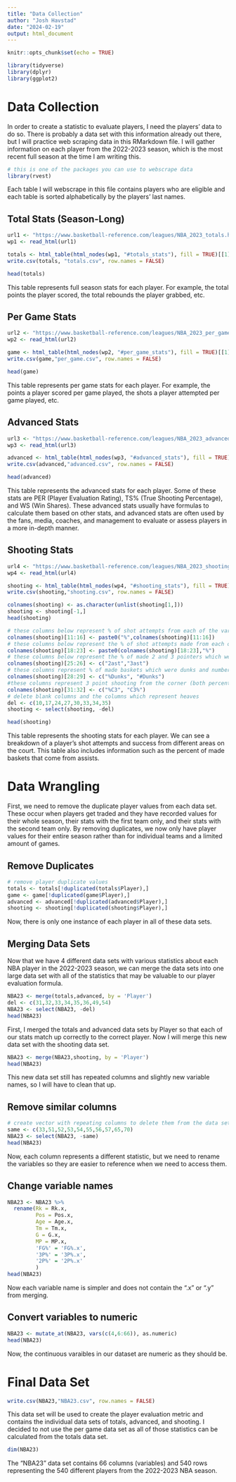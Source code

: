 ```yaml
---
title: "Data Collection"
author: "Josh Havstad"
date: "2024-02-19"
output: html_document
---
```


```r
knitr::opts_chunk$set(echo = TRUE)
```

```r
library(tidyverse)
library(dplyr)
library(ggplot2)
```

# Data Collection
In order to create a statistic to evaluate players, I need the players' data to do so. There is probably a data set with this information already out there, but I will practice web scraping data in this RMarkdown file. I will gather information on each player from the 2022-2023 season, which is the most recent full season at the time I am writing this.

```r
# this is one of the packages you can use to webscrape data
library(rvest)
```

Each table I will webscrape in this file contains players who are eligible and each table is sorted alphabetically by the players' last names.

## Total Stats (Season-Long)
```r
url1 <- "https://www.basketball-reference.com/leagues/NBA_2023_totals.html"
wp1 <- read_html(url1)
```

```r
totals <- html_table(html_nodes(wp1, "#totals_stats"), fill = TRUE)[[1]]
write.csv(totals, "totals.csv", row.names = FALSE)
```

```r
head(totals)
```

This table represents full season stats for each player. For example, the total points the player scored, the total rebounds the player grabbed, etc. 

## Per Game Stats
```r
url2 <- "https://www.basketball-reference.com/leagues/NBA_2023_per_game.html"
wp2 <- read_html(url2)
```

```r
game <- html_table(html_nodes(wp2, "#per_game_stats"), fill = TRUE)[[1]]
write.csv(game,"per_game.csv", row.names = FALSE)
```

```r
head(game)
```

This table represents per game stats for each player. For example, the points a player scored per game played, the shots a player attempted per game played, etc.

## Advanced Stats
```r
url3 <- "https://www.basketball-reference.com/leagues/NBA_2023_advanced.html"
wp3 <- read_html(url3)
```

```r
advanced <- html_table(html_nodes(wp3, "#advanced_stats"), fill = TRUE)[[1]]
write.csv(advanced,"advanced.csv", row.names = FALSE)
```

```r
head(advanced)
```

This table represents the advanced stats for each player. Some of these stats are PER (Player Evaluation Rating), TS% (True Shooting Percentage), and WS (Win Shares). These advanced stats usually have formulas to calculate them based on other stats, and advanced stats are often used by the fans, media, coaches, and management to evaluate or assess players in a more in-depth manner.


## Shooting Stats
```r
url4 <- "https://www.basketball-reference.com/leagues/NBA_2023_shooting.html"
wp4 <- read_html(url4)
```

```r
shooting <- html_table(html_nodes(wp4, "#shooting_stats"), fill = TRUE)[[1]]
write.csv(shooting,"shooting.csv", row.names = FALSE)
```

```r
colnames(shooting) <- as.character(unlist(shooting[1,]))
shooting <- shooting[-1,]
head(shooting)
```
```r
# these columns below represent % of shot attempts from each of the various distances
colnames(shooting)[11:16] <- paste0("%",colnames(shooting)[11:16]) 
# these columns below represent the % of shot attempts made from each of the various distances
colnames(shooting)[18:23] <- paste0(colnames(shooting)[18:23],"%")
# these columns below represent the % of made 2 and 3 pointers which were assisted
colnames(shooting)[25:26] <- c("2ast","3ast")
# these columns represent % of made baskets which were dunks and number of dunks
colnames(shooting)[28:29] <- c("%Dunks", "#Dunks")
#these columns represent 3 point shooting from the corner (both percent of 3 point shots and percentage of those shots made)
colnames(shooting)[31:32] <- c("%C3", "C3%")
# delete blank columns and the columns which represent heaves
del <- c(10,17,24,27,30,33,34,35)
shooting <- select(shooting, -del)

head(shooting)
```

This table represents the shooting stats for each player. We can see a breakdown of a player's shot attempts and success from different areas on the court. This table also includes information such as the percent of made baskets that come from assists.

# Data Wrangling

First, we need to remove the duplicate player values from each data set. These occur when players get traded and they have recorded values for their whole season, their stats with the first team only, and their stats with the second team only. By removing duplicates, we now only have player values for their entire season rather than for individual teams and a limited amount of games.

## Remove Duplicates
```r
# remove player duplicate values
totals <- totals[!duplicated(totals$Player),]
game <- game[!duplicated(game$Player),]
advanced <- advanced[!duplicated(advanced$Player),]
shooting <- shooting[!duplicated(shooting$Player),]
```

Now, there is only one instance of each player in all of these data sets.

## Merging Data Sets

Now that we have 4 different data sets with various statistics about each NBA player in the 2022-2023 season, we can merge the data sets into one large data set with all of the statistics that may be valuable to our player evaluation formula.

```r
NBA23 <- merge(totals,advanced, by = 'Player')
del <- c(31,32,33,34,35,36,49,54)
NBA23 <- select(NBA23, -del)
head(NBA23)
```

First, I merged the totals and advanced data sets by Player so that each of our stats match up correctly to the correct player.
Now I will merge this new data set with the shooting data set.

```r
NBA23 <- merge(NBA23,shooting, by = 'Player')
head(NBA23)
```

This new data set still has repeated columns and slightly new variable names, so I will have to clean that up.

## Remove similar columns

```r
# create vector with repeating columns to delete them from the data set
same <- c(33,51,52,53,54,55,56,57,65,70)
NBA23 <- select(NBA23, -same)
head(NBA23)
```
Now, each column represents a different statistic, but we need to rename the variables so they are easier to reference when we need to access them.

## Change variable names
```r
NBA23 <- NBA23 %>%
  rename(Rk = Rk.x, 
         Pos = Pos.x, 
         Age = Age.x, 
         Tm = Tm.x,
         G = G.x,
         MP = MP.x,
         'FG%' = 'FG%.x',
         '3P%' = '3P%.x',
         '2P%' = '2P%.x'
         )
head(NBA23)
```
Now each variable name is simpler and does not contain the ".x" or ".y" from merging.

## Convert variables to numeric

```r
NBA23 <- mutate_at(NBA23, vars(c(4,6:66)), as.numeric)
head(NBA23)
```

Now, the continuous varaibles in our dataset are numeric as they should be.

# Final Data Set
```r
write.csv(NBA23,"NBA23.csv", row.names = FALSE)
```

This data set will be used to create the player evaluation metric and contains the individual data sets of totals, advanced, and shooting. I decided to not use the per game data set as all of those statistics can be calculated from the totals data set.

```r
dim(NBA23)
```

The "NBA23" data set contains 66 columns (variables) and 540 rows representing the 540 different players from the 2022-2023 NBA season.
